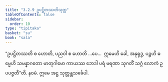 ```yaml
---
title: "3.2.9 ဥပဋ္ဌိတဿတိသုတ္တ"
tableOfContents: false
sidebar:
  order: 10
type: "tipitaka"
basket: "su"
book: "sala"
---
```



<DynamicBreadcrumb />

<Division number="302" book="sala">

<Paragraph number="1290" book="sala">
“ဥပဋ္ဌိတဿတိ စ ဟောတိ, ပညဝါ စ ဟောတိ …ပေ…  ဣမေဟိ ခေါ, အနုရုဒ္ဓ, ပဉ္စဟိ ဓမ္မေဟိ သမန္နာဂတော မာတုဂါမော ကာယဿ ဘေဒါ ပရံ မရဏာ သုဂတိံ သဂ္ဂံ လောကံ ဥပပဇ္ဇတီ”တိ.

</Paragraph>
</Division>

<Paragraph number="1291" type="center" book="sala">
နဝမံ.


</Paragraph>

<Paragraph number="1292" type="center" book="sala">
ဣမေ အဋ္ဌ သုတ္တန္တသင်္ခေပါ.
</Paragraph>